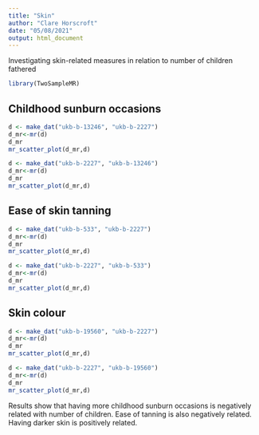 ```yaml
---
title: "Skin"
author: "Clare Horscroft"
date: "05/08/2021"
output: html_document
---
```


Investigating skin-related measures in relation to number of children fathered

```r
library(TwoSampleMR)
```

## Childhood sunburn occasions

```r
d <- make_dat("ukb-b-13246", "ukb-b-2227")
d_mr<-mr(d)
d_mr
mr_scatter_plot(d_mr,d)
```

```r
d <- make_dat("ukb-b-2227", "ukb-b-13246")
d_mr<-mr(d)
d_mr
mr_scatter_plot(d_mr,d)
```

## Ease of skin tanning

```r
d <- make_dat("ukb-b-533", "ukb-b-2227")
d_mr<-mr(d)
d_mr
mr_scatter_plot(d_mr,d)
```

```r
d <- make_dat("ukb-b-2227", "ukb-b-533")
d_mr<-mr(d)
d_mr
mr_scatter_plot(d_mr,d)
```

## Skin colour

```r
d <- make_dat("ukb-b-19560", "ukb-b-2227")
d_mr<-mr(d)
d_mr
mr_scatter_plot(d_mr,d)
```

```r
d <- make_dat("ukb-b-2227", "ukb-b-19560")
d_mr<-mr(d)
d_mr
mr_scatter_plot(d_mr,d)
```

Results show that having more childhood sunburn occasions is negatively related with number of children. Ease of tanning is also negatively related. Having darker skin is positively related.